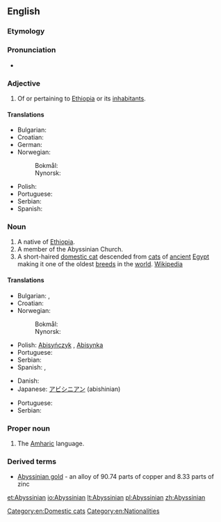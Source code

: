 ==English==

===Etymology===
{{suffix|Abyssinia|an}}

===Pronunciation===
* {{a|US}} {{IPA|/ˌæb.ə.ˈsɪn.i.ən/|/ˌæb.ə.ˈsɪn.jən/|lang=en}}

===Adjective===
{{en-adj|-}}

# Of or pertaining to [[Ethiopia]] or its [[inhabitant]]s.

====Translations====
{{trans-top|of or pertaining to Abyssinia}}
* Bulgarian: {{t-|bg|абисински|m|tr=abisínski}}
* Croatian: {{t-|hr|Abesinac}}
* German: {{t+|de|abessinisch}}
* Norwegian:
*: Bokmål: {{t-|no|abessinsk}}
*: Nynorsk: {{t-|nn|abessinsk|xs=Norwegian Nynorsk}}
{{trans-mid}}
* Polish: {{t+|pl|abisyński|m}}
* Portuguese: {{t|pt|abissínio|m}}
* Serbian: {{t-|sr|абисински|m|tr=abisinski|sc=Cyrl}}
* Spanish: {{t+|es|abisinio}}
{{trans-bottom}}

===Noun===
{{en-noun}}

# A native of [[Ethiopia]].
# A member of the Abyssinian Church.
# A short-haired [[domestic cat]] descended from [[cat]]s of [[ancient]] [[Egypt]] making it one of the oldest [[breed]]s in the [[world]]. [[w:Abyssinian (cat)|Wikipedia]]

====Translations====
{{trans-top|a native of Abyssinia}}
* Bulgarian: {{t-|bg|абисинец|m|tr=abisínec}}, {{t+|bg|абисинка|f|tr=abisínka}}
* Croatian: {{t|hr|abisinac|m}}
* Norwegian:
*: Bokmål: {{t+|no|abessinier}}
*: Nynorsk: {{t|nn|abessiniar|xs=Norwegian Nynorsk}}
{{trans-mid}}
* Polish: [[Abisyńczyk]] {{m}}, [[Abisynka]] {{f}}
* Portuguese: {{t|pt|abissínio|m}}
* Serbian: {{t|sr|абисинац|m|tr=abisinac|sc=Cyrl}}
* Spanish: {{t+|es|abisinio|m}}, {{t-|es|abisinia|f}}
{{trans-bottom}}
{{trans-top|cat}}
* Danish: {{t+|da|abyssinier}}
* Japanese: [[アビシニアン]] (abishinian)
{{trans-mid}}
* Portuguese: {{t|pt|abissínio|m}}
* Serbian: {{t-|sr|абисинка|f|tr=abisinka|sc=Cyrl}}
{{trans-bottom}}

===Proper noun===
{{en-proper noun}}

# The [[Amharic]] language.

===Derived terms===
* [[Abyssinian gold]] - an alloy of 90.74 parts of copper and 8.33 parts of zinc

[[Category:en:Domestic cats]]
[[Category:en:Nationalities]]

[[et:Abyssinian]]
[[io:Abyssinian]]
[[lt:Abyssinian]]
[[pl:Abyssinian]]
[[zh:Abyssinian]]